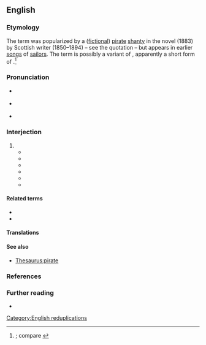 {{also|yo ho ho}}
==English==
{{was wotd|2019|September|19}}

===Etymology===
The term was popularized by a ([[fictional]]) [[pirate#Noun|pirate]] [[shanty]] in the novel ''{{w|Treasure Island}}'' (1883) by Scottish writer {{w|Robert Louis Stevenson}} (1850–1894)&nbsp;– see the quotation&nbsp;– but appears in earlier [[song]]s of [[sailor]]s. The term is possibly a variant of {{m|en|yo-he-ho}}, apparently a short form of {{m|en|yo-heave-ho||a [[repetitive]] [[call#Noun|call]] made to [[synchronize]] [[worker]]s [[perform]]ing some [[collective#Adjective|collective]] [[physical#Adjective|physical]] [[labour#Noun|labour]], such as [[haul#Verb|hauling]] on a [[rope#Noun|rope]]}}.<ref>{{R:Lexico|nodot=yes}}; compare {{R:OED Online|entry=yo-he-ho|pos=''n.'' (and ''int.'')|noformat=yes|id=38503336|date=September 2016}}</ref>

===Pronunciation===
* {{a|RP}} {{IPA|en|/ˈjəʊhəʊhəʊ/|/jəʊhəʊˈhəʊ/}}
* {{a|GA}} {{IPA|en|/ˈjoʊhoʊhoʊ/|/ˌjoʊˌhoʊˈhoʊ/}}
* {{rhymes|en|əʊ}}

===Interjection===
{{en-interj}}

# {{non-gloss definition|A [[cry#Noun|cry]] associated with [[pirate]]s and [[seafaring#Noun|seafaring]], originally a [[repetitive]] [[chant#Noun|chant]] intended to [[synchronize]] [[worker]]s [[perform]]ing some [[collective#Adjective|collective]] [[physical#Adjective|physical]] [[labour#Noun|labour]], such as [[haul#Verb|hauling]] on a [[rope#Noun|rope]].}}
#* {{quote-book|en|author=William B[atchelder] Bradbury|authorlink=William Batchelder Bradbury|chapter=The Fisherman|title=The Alpine Glee Singer: A Complete Collection of Secular and Social Music,{{nb...|Arranged in Four Vocal Parts, for Choirs, Singing Classes, and Musical Societies; with a Full Course of Vocal Exercises for the Cultivation of the Voice, and for Improvement in Musical Notation.}}|location=New York, N.Y.|publisher=Newman & Ivison,{{nb...|199 Broadway; Cincinnati, Oh.: Wm. H. Moore & Co.; Chicago, Ill.: S. C. Griggs & Co.; Hartford, Conn.: Brockett, Fuller & Co.; Auburn: J. C. Ivison & Co.}}|year=1852|page=66|pageurl=https://books.google.com/books?id=KqYQAAAAYAAJ&pg=PA66|oclc=29298459|passage=How happy, my comrades, how happy are we, / While drawing fish from the dark rolling sea, / While drawing fish from the dark rolling sea. / '''Yo ho''', '''yo ho''', '''yo ho, ho, ho'''!|brackets=on}}
#* {{quote-book|en|author=W. O. Perkins|chapter=Sailor’s Chorus|title=The Male Voice Glee Book, for Colleges, Men’s Vocal Clubs, and the Social Circle;{{nb...|Containing a Complete Elementary Course, and a Great Variety of Secular and Sacred Music, Arranged for Male Voices.}}|location=Boston, Mass.|publisher=[[w:Oliver Ditson|Oliver Ditson & Company]],{{nb...|Washington Street; New York, N.Y.: C. H. Ditson & Co.; Chicago, Ill.: Lyon & Healy; Philadelphia, Pa.: J. E. Ditson & Co.}}|year=1876|page=52|pageurl=https://books.google.com/books?id=VwwFAQAAIAAJ&pg=PA52|oclc=2949957|passage=We're rolling along, rolling along, / As over the sea we go, / As over the sea we go, / And our anchor we heave, while we're singing our song. / Sing '''yo! ho!''' cheery men, '''ho!''' / Sing '''yo!''' cheery men, '''ho!'''|brackets=on}}
#* {{RQ:Stevenson Treasure Island|chapter=The Ebb-tide Runs|part=V|page=188|passage=The endless ballad had come to an end at last, and the whole diminished company about the camp fire had broken into the chorus I had heard so often:— / "Fifteen men on the dead man's chest— / '''Yo-ho-ho''', and a bottle of rum! / Drink and the devil had done for the rest— / '''Yo-ho-ho''', and a bottle of rum!"}}
#* {{quote-book|en|author=Werner Mathews|chapter=Sailor’s Song. (Invitation to the Sea).|title=Adolescence: Being Selections from Occasional Poems and Meditations Illustrating that of the Author|location=Cambridge|publisher=At the press of the Cambridge Review; Fabb & Tyler, Limited|year=1914|page=45|pageurl=https://babel.hathitrust.org/cgi/pt?id=mdp.39015063934411;view=1up;seq=51|oclc=62578309|passage=Where the Ships sail down / To the Western Sun / Alone in the Ocean Blue, / '''Yo ho ho'''! '''Yo ho ho'''! / '''Yo ho ho'''! '''Yo ho ho'''!}}
#* {{quote-book|en|author=Jackie French|authorlink=Jackie French|chapter=My Mum the Pirate|title=One Big Wacky Family|location=Sydney, N.S.W.|publisher={{w|Angus & Robertson}}|year=2004|isbn=978-0-7322-8745-0|passage='With a '''yo ho ho''' and we'll raise the flag, / We've lots of cake in a paper bag. / We've six watermelons and pizza too. / It's a pirate's life for me and you!' / The sound of singing—well, something like singing, anyway—floated up from the creek.}}
#* {{quote-book|en|author=Adam Guillain|author2=Charlotte Guillain|editor=Catherine Coe|title=Yo Ho Ho!|series=Rising Stars Reading Planet|location=London|publisher=Rising Stars UK, [[w:Taylor & Francis|Hodder Education Group]]|year=2016|page=13|pageurl=https://books.google.com/books?id=czzeDgAAQBAJ&pg=PP15|isbn=978-1-47187-858-9|passage=When Asha threw the hair clip, the pirates jumped like flying fish to grab it. Pirate Joe leaped the highest and caught it. "'''Yo ho ho'''! It's mine!" he said.}}

====Related terms====
* {{l|en|yo-he-ho}}
* {{l|en|yo-heave-ho}}

====Translations====
{{trans-top|''cry associated with pirates and seafaring''}}
{{trans-mid}}
{{trans-bottom}}

====See also====
* [[Thesaurus:pirate]]

===References===
<references />

===Further reading===
* {{pedia|Dead Man's Chest}}

[[Category:English reduplications]]